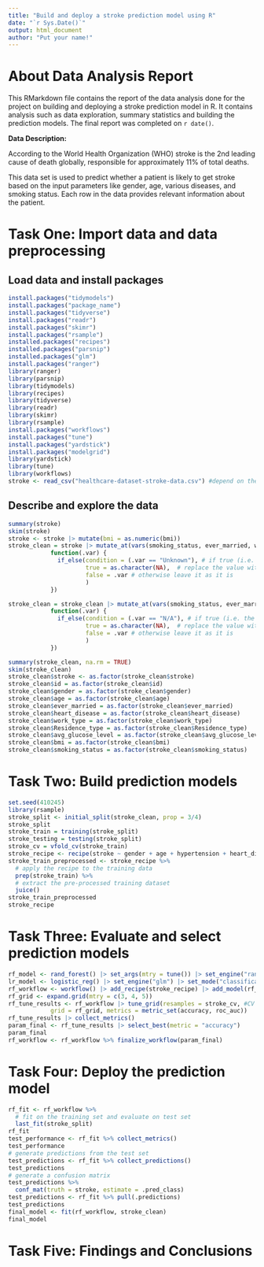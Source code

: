 ---
title: "Build and deploy a stroke prediction model using R"
date: "`r Sys.Date()`"
output: html_document
author: "Put your name!"
---

# About Data Analysis Report

This RMarkdown file contains the report of the data analysis done for the project on building and deploying a stroke prediction model in R. It contains analysis such as data exploration, summary statistics and building the prediction models. The final report was completed on `r date()`. 

**Data Description:**

According to the World Health Organization (WHO) stroke is the 2nd leading cause of death globally, responsible for approximately 11% of total deaths.

This data set is used to predict whether a patient is likely to get stroke based on the input parameters like gender, age, various diseases, and smoking status. Each row in the data provides relevant information about the patient.


# Task One: Import data and data preprocessing

## Load data and install packages

```{r}
install.packages("tidymodels")
install.packages("package_name")
install.packages("tidyverse")
install.packages("readr")
install.packages("skimr")
install.packages("rsample")
installed.packages("recipes")
installed.packages("parsnip")
installed.packages("glm")
install.packages("ranger")
library(ranger)
library(parsnip)
library(tidymodels)
library(recipes)
library(tidyverse)
library(readr)
library(skimr)
library(rsample)
install.packages("workflows")
install.packages("tune")
install.packages("yardstick")
install.packages("modelgrid")
library(yardstick)
library(tune)
library(workflows)
stroke <- read_csv("healthcare-dataset-stroke-data.csv") #depend on the place the dataset is placed

```


## Describe and explore the data

```{r}
summary(stroke)
skim(stroke)
stroke <- stroke |> mutate(bmi = as.numeric(bmi))
stroke_clean = stroke |> mutate_at(vars(smoking_status, ever_married, work_type, gender, Residence_type), 
            function(.var) { 
              if_else(condition = (.var == "Unknown"), # if true (i.e. the entry is Unknown)
                      true = as.character(NA),  # replace the value with NA
                      false = .var # otherwise leave it as it is
                      )
            })

stroke_clean = stroke_clean |> mutate_at(vars(smoking_status, ever_married, work_type, gender, Residence_type), 
            function(.var) { 
              if_else(condition = (.var == "N/A"), # if true (i.e. the entry is N/A)
                      true = as.character(NA),  # replace the value with NA
                      false = .var # otherwise leave it as it is
                      )
            })

summary(stroke_clean, na.rm = TRUE)
skim(stroke_clean)
stroke_clean$stroke <- as.factor(stroke_clean$stroke)
stroke_clean$id = as.factor(stroke_clean$id)
stroke_clean$gender = as.factor(stroke_clean$gender)
stroke_clean$age = as.factor(stroke_clean$age)
stroke_clean$ever_married = as.factor(stroke_clean$ever_married)
stroke_clean$heart_disease = as.factor(stroke_clean$heart_disease)
stroke_clean$work_type = as.factor(stroke_clean$work_type)
stroke_clean$Residence_type = as.factor(stroke_clean$Residence_type)
stroke_clean$avg_glucose_level = as.factor(stroke_clean$avg_glucose_level)
stroke_clean$bmi = as.factor(stroke_clean$bmi)
stroke_clean$smoking_status = as.factor(stroke_clean$smoking_status)

```



# Task Two: Build prediction models

```{r}
set.seed(410245)
library(rsample)
stroke_split <- initial_split(stroke_clean, prop = 3/4) 
stroke_split
stroke_train = training(stroke_split)
stroke_testing = testing(stroke_split)
stroke_cv = vfold_cv(stroke_train)
stroke_recipe <- recipe(stroke ~ gender + age + hypertension + heart_disease + ever_married + work_type + Residence_type + avg_glucose_level + bmi + smoking_status, data = stroke_clean ) |> step_normalize(all_numeric()) |> step_impute_knn(all_predictors())
stroke_train_preprocessed <- stroke_recipe %>%
  # apply the recipe to the training data
  prep(stroke_train) %>%
  # extract the pre-processed training dataset
  juice()
stroke_train_preprocessed
stroke_recipe
```




# Task Three: Evaluate and select prediction models

```{r}
rf_model <- rand_forest() |> set_args(mtry = tune()) |> set_engine("ranger", importance = "impurity") |> set_mode("classification") 
lr_model <- logistic_reg() |> set_engine("glm") |> set_mode("classification") 
rf_workflow <- workflow() |> add_recipe(stroke_recipe) |> add_model(rf_model)
rf_grid <- expand.grid(mtry = c(3, 4, 5))
rf_tune_results <- rf_workflow |> tune_grid(resamples = stroke_cv, #CV object
            grid = rf_grid, metrics = metric_set(accuracy, roc_auc))
rf_tune_results |> collect_metrics()
param_final <- rf_tune_results |> select_best(metric = "accuracy")
param_final
rf_workflow <- rf_workflow %>% finalize_workflow(param_final)


```



# Task Four: Deploy the prediction model

```{r}
rf_fit <- rf_workflow %>%
  # fit on the training set and evaluate on test set
  last_fit(stroke_split)
rf_fit
test_performance <- rf_fit %>% collect_metrics()
test_performance
# generate predictions from the test set
test_predictions <- rf_fit %>% collect_predictions()
test_predictions
# generate a confusion matrix
test_predictions %>% 
  conf_mat(truth = stroke, estimate = .pred_class)
test_predictions <- rf_fit %>% pull(.predictions)
test_predictions
final_model <- fit(rf_workflow, stroke_clean)
final_model

```




# Task Five: Findings and Conclusions
































